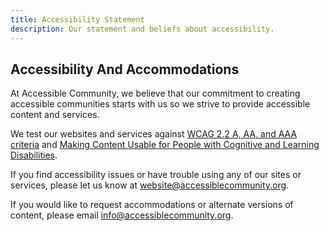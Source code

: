 ```yaml
---
title: Accessibility Statement
description: Our statement and beliefs about accessibility.
---
```


## Accessibility And Accommodations

At Accessible Community, we believe that our commitment to creating accessible
communities starts with us so we strive to provide accessible content and
services.

We test our websites and services against <a href="https://www.w3.org/TR/WCAG22/" inline target="_blank">WCAG 2.2 A, AA, and AAA criteria</a>
and <a href="https://www.w3.org/TR/coga-usable/" inline target="_blank"> Making Content Usable for People with Cognitive and Learning Disabilities</a>.

If you find accessibility issues or have trouble using any of our sites or
services, please let us know at <a href="mailto:website@accessiblecommunity.org" class="link-truncate">website@accessiblecommunity.org</a>.

If you would like to request accommodations or alternate versions of content,
please email <a href="mailto:info@accessiblecommunity.org">info@accessiblecommunity.org</a>.
